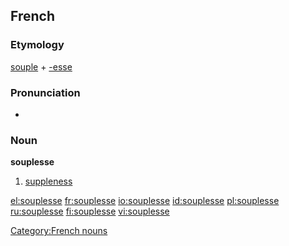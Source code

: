 ==French==
===Etymology===
[[souple]] + [[-esse]]

===Pronunciation===
* {{audio|Fr-souplesse.ogg|Audio}}

===Noun===
'''souplesse''' {{f}}
# [[suppleness]]

[[Category:French nouns]]{{attention|fr}}

[[el:souplesse]]
[[fr:souplesse]]
[[io:souplesse]]
[[id:souplesse]]
[[pl:souplesse]]
[[ru:souplesse]]
[[fi:souplesse]]
[[vi:souplesse]]